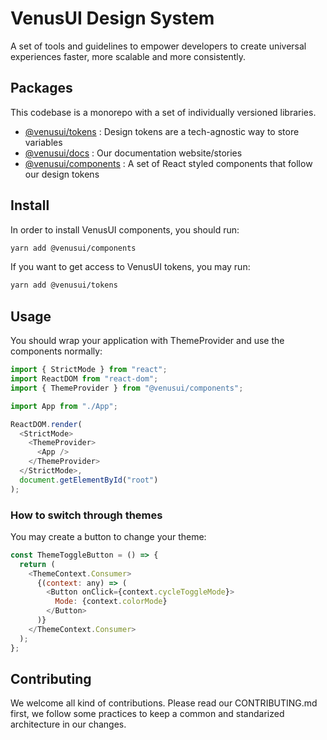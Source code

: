 
<Meta title="Home" />

# VenusUI Design System

A set of tools and guidelines to empower developers to create universal experiences faster, more scalable and more consistently.

## Packages

This codebase is a monorepo with a set of individually versioned libraries.

- [@venusui/tokens](https://github.com/rcasachi/venus/tree/main/packages/tokens) : Design tokens are a tech-agnostic way to store variables
- [@venusui/docs](https://github.com/rcasachi/venus/tree/main/packages/docs) : Our documentation website/stories
- [@venusui/components](https://github.com/rcasachi/venus/tree/main/packages/components) : A set of React styled components that follow our design tokens

## Install

In order to install VenusUI components, you should run:

```bash
yarn add @venusui/components
```

If you want to get access to VenusUI tokens, you may run:

```bash
yarn add @venusui/tokens
```

## Usage

You should wrap your application with ThemeProvider and use the components normally:

```javascript
import { StrictMode } from "react";
import ReactDOM from "react-dom";
import { ThemeProvider } from "@venusui/components";

import App from "./App";

ReactDOM.render(
  <StrictMode>
    <ThemeProvider>
      <App />
    </ThemeProvider>
  </StrictMode>,
  document.getElementById("root")
);
```

### How to switch through themes

You may create a button to change your theme:

```javascript
const ThemeToggleButton = () => {
  return (
    <ThemeContext.Consumer>
      {(context: any) => (
        <Button onClick={context.cycleToggleMode}>
          Mode: {context.colorMode}
        </Button>
      )}
    </ThemeContext.Consumer>
  );
};
```

## Contributing

We welcome all kind of contributions. Please read our CONTRIBUTING.md first, we follow some practices to keep a common and standarized architecture in our changes.
